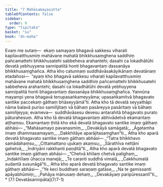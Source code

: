 ```yaml
---
title: "7 Mahāsamayasutta"
tableOfContents: false
sidebar:
  order: 9
type: "tipitaka"
basket: "su"
book: "dn-maha"
---
```



<DynamicBreadcrumb />

<Division number="331" book="dn-maha" bookNo="7" page="203">

<Paragraph number="746" book="dn-maha">
Evaṃ me sutaṃ—  ekaṃ samayaṃ bhagavā sakkesu viharati kapilavatthusmiṃ mahāvane mahatā bhikkhusaṃghena saddhiṃ pañcamattehi bhikkhusatehi sabbeheva arahantehi; dasahi ca lokadhātūhi devatā yebhuyyena sannipatitā honti bhagavantaṃ dassanāya bhikkhusaṃghañca. Atha kho catunnaṃ suddhāvāsakāyikānaṃ devatānaṃ etadahosi—  “ayaṃ kho bhagavā sakkesu viharati kapilavatthusmiṃ mahāvane mahatā bhikkhusaṃghena saddhiṃ pañcamattehi bhikkhusatehi sabbeheva arahantehi; dasahi ca lokadhātūhi devatā yebhuyyena sannipatitā honti bhagavantaṃ dassanāya bhikkhusaṃghañca. Yannūna mayampi yena bhagavā tenupasaṅkameyyāma; upasaṅkamitvā bhagavato santike paccekaṃ gāthaṃ bhāseyyāmā”ti.

</Paragraph>

</Division>
<Division number="332" book="dn-maha" bookNo="7" page="203">

<Paragraph number="747" book="dn-maha">
Atha kho tā devatā seyyathāpi nāma balavā puriso samiñjitaṃ vā bāhaṃ pasāreyya pasāritaṃ vā bāhaṃ samiñjeyya; evameva—  suddhāvāsesu devesu antarahitā bhagavato purato pāturahesuṃ. Atha kho tā devatā bhagavantaṃ abhivādetvā ekamantaṃ aṭṭhaṃsu. Ekamantaṃ ṭhitā kho ekā devatā bhagavato santike imaṃ gāthaṃ abhāsi—

</Paragraph>

<Paragraph number="748" type="verses" book="dn-maha">
_“Mahāsamayo pavanasmiṃ,_  
_Devakāyā samāgatā;_  
_Āgatamha imaṃ dhammasamayaṃ,_  
_Dakkhitāye aparājitasaṃghan”ti._  


</Paragraph>

<Paragraph number="749" book="dn-maha">
Atha kho aparā devatā bhagavato santike imaṃ gāthaṃ abhāsi—

</Paragraph>

<Paragraph number="750" type="verses" book="dn-maha">
_“Tatra bhikkhavo samādahaṃsu,_  
_Cittamattano ujukaṃ akaṃsu;_  
_Sārathīva nettāni gahetvā,_  
_Indriyāni rakkhanti paṇḍitā”ti._  


</Paragraph>

<Paragraph number="751" book="dn-maha">
Atha kho aparā devatā bhagavato santike imaṃ gāthaṃ abhāsi—

</Paragraph>

<Paragraph number="752" type="verses" book="dn-maha">
_“Chetvā khīlaṃ chetvā palighaṃ,_  
_Indakhīlaṃ ūhacca manejā;_  
_Te caranti suddhā vimalā,_  
_Cakkhumatā sudantā susunāgā”ti._  


</Paragraph>

<Paragraph number="753" book="dn-maha">
Atha kho aparā devatā bhagavato santike imaṃ gāthaṃ abhāsi—

</Paragraph>

<Paragraph number="754" type="verses" book="dn-maha">
_“Ye keci buddhaṃ saraṇaṃ gatāse,_  
_Na te gamissanti apāyabhūmiṃ;_  
_Pahāya mānusaṃ dehaṃ,_  
_Devakāyaṃ paripūressantī”ti._  


</Paragraph>
</Division>

<TableOfContents book="dn-maha" section="7">
* [7.1 Devatāsannipāta](7/7-1)
</TableOfContents>